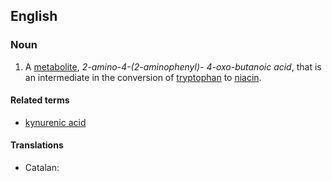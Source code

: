 ==English==
{{wikipedia}}

===Noun===
{{en-noun|~}}

# {{lb|en|organic compound}} A [[metabolite]], ''2-amino-4-(2-aminophenyl)- 4-oxo-butanoic acid'', that is an intermediate in the conversion of [[tryptophan]] to [[niacin]].

====Related terms====
* [[kynurenic acid]]

====Translations====
{{trans-top|metabolite}}
* Catalan: {{t|ca|quinurenina|f}}
{{trans-mid}}
{{trans-bottom}}